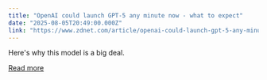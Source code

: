 ```yaml
---
title: "OpenAI could launch GPT-5 any minute now - what to expect"
date: "2025-08-05T20:49:00.000Z"
link: "https://www.zdnet.com/article/openai-could-launch-gpt-5-any-minute-now-what-to-expect/"
---
```


Here's why this model is a big deal.

[Read more](https://www.zdnet.com/article/openai-could-launch-gpt-5-any-minute-now-what-to-expect/)
